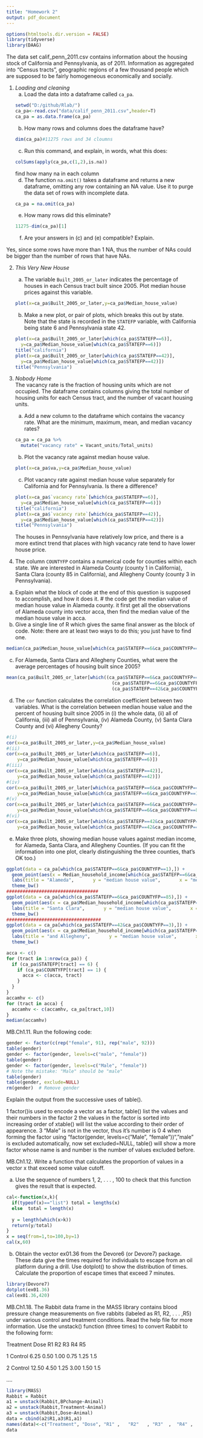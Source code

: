 ```yaml
---
title: "Homework 2"
output: pdf_document
---
```

```r
options(htmltools.dir.version = FALSE)
library(tidyverse)
library(DAAG)
```

The data set calif_penn_2011.csv contains information about the housing stock of California and Pennsylvania, as of 2011.  Information as aggregated into "Census tracts", geographic regions of a few thousand people which are supposed to be fairly homogeneous economically and socially.

1. _Loading and cleaning_
    a. Load the data into a dataframe called `ca_pa`.
```r
setwd("D:/github/Rlab/")
ca_pa<-read.csv("data/calif_penn_2011.csv",header=T)
ca_pa = as.data.frame(ca_pa)
```
    b. How many rows and columns does the dataframe have?
```r
dim(ca_pa)#11275 rows and 34 cloumns
```    
    c. Run this command, and explain, in words, what this does:
```r
colSums(apply(ca_pa,c(1,2),is.na))
```  
find how many na in each column
    d. The function `na.omit()` takes a dataframe and returns a new dataframe, omitting any row containing an NA value.  Use it to purge the data set of rows with incomplete data.
```r
ca_pa = na.omit(ca_pa)
```  
    e. How many rows did this eliminate?
```r
11275-dim(ca_pa)[1]
```  
    f. Are your answers in (c) and (e) compatible? Explain.
    
Yes, since some rows have more than 1 NA, thus the number of NAs could be bigger than the number of rows that have NAs.

2. _This Very New House_  
    a. The variable `Built_2005_or_later` indicates the percentage of houses in each Census tract built since 2005.  Plot median house prices against this variable.
```r
plot(x=ca_pa$Built_2005_or_later,y=ca_pa$Median_house_value)
```  
    b. Make a new plot, or pair of plots, which breaks this out by state.  Note that the state is recorded in the `STATEFP` variable, with California being state 6 and Pennsylvania state 42.
```r
plot(x=ca_pa$Built_2005_or_later[which(ca_pa$STATEFP==6)],
     y=ca_pa$Median_house_value[which(ca_pa$STATEFP==6)])
title("california")
plot(x=ca_pa$Built_2005_or_later[which(ca_pa$STATEFP==42)],
     y=ca_pa$Median_house_value[which(ca_pa$STATEFP==42)])
title("Pennsylvania")
```  
3. _Nobody Home_  
The vacancy rate is the fraction of housing units which are not occupied.  The dataframe contains columns giving the total number of housing units for each Census tract, and the number of vacant housing units.  
    a. Add a new column to the dataframe which contains the vacancy rate.  What are the minimum, maximum, mean, and median vacancy rates?
```r
ca_pa = ca_pa %>% 
  mutate("vacancy rate" = Vacant_units/Total_units)
```  
    b. Plot the vacancy rate against median house value.
```r
plot(x=ca_pa$va,y=ca_pa$Median_house_value)
```  
    c. Plot vacancy rate against median house value separately for California and for Pennsylvania.  Is there a difference?
```r
plot(x=ca_pa$`vacancy rate`[which(ca_pa$STATEFP==6)],
     y=ca_pa$Median_house_value[which(ca_pa$STATEFP==6)])
title("california")
plot(x=ca_pa$`vacancy rate`[which(ca_pa$STATEFP==42)],
     y=ca_pa$Median_house_value[which(ca_pa$STATEFP==42)])
title("Pennsylvania")
```      
The houses in Pennsylvania have relatively low price, and there is a more extinct trend that places with high vacancy rate tend to have lower house price.


4. The column `COUNTYFP` contains a numerical code for counties within each state.  We are interested in Alameda County (county 1 in California), Santa Clara (county 85 in California), and Allegheny County (county 3 in Pennsylvania).
a. Explain what the block of code at the end of this question is supposed to accomplish, and how it does it.
# the code get the median value of median house value in Alameda county. it first get all the observations of Alameda county into vector acca, then find the median value of the median house value in acca.
b. Give a single line of R which gives the same final answer as the block of code.  Note: there are at least two ways to do this; you just have to find one.
```r
median(ca_pa$Median_house_value[which(ca_pa$STATEFP==6&ca_pa$COUNTYFP==1)])
```
c. For Alameda, Santa Clara and Allegheny Counties, what were the average percentages of housing built since 2005?
```r
mean(ca_pa$Built_2005_or_later[which((ca_pa$STATEFP==6&ca_pa$COUNTYFP==1)|
                                       (ca_pa$STATEFP==6&ca_pa$COUNTYFP==85)|
                                       (ca_pa$STATEFP==42&ca_pa$COUNTYFP==3))])
```
d. The `cor` function calculates the correlation coefficient between two variables.  What is the correlation between median house value and the percent of housing built since 2005 in (i) the whole data, (ii) all of California, (iii) all of Pennsylvania, (iv) Alameda County, (v) Santa Clara County and (vi) Allegheny County?
```r
#(i) 
cor(x=ca_pa$Built_2005_or_later,y=ca_pa$Median_house_value)
#(ii)
cor(x=ca_pa$Built_2005_or_later[which(ca_pa$STATEFP==6)],
    y=ca_pa$Median_house_value[which(ca_pa$STATEFP==6)])
#(iii)
cor(x=ca_pa$Built_2005_or_later[which(ca_pa$STATEFP==42)],
    y=ca_pa$Median_house_value[which(ca_pa$STATEFP==42)])
#(iv)
cor(x=ca_pa$Built_2005_or_later[which(ca_pa$STATEFP==6&ca_pa$COUNTYFP==1)],
    y=ca_pa$Median_house_value[which(ca_pa$STATEFP==6&ca_pa$COUNTYFP==1)])
#(v)
cor(x=ca_pa$Built_2005_or_later[which(ca_pa$STATEFP==6&ca_pa$COUNTYFP==85)],
    y=ca_pa$Median_house_value[which(ca_pa$STATEFP==6&ca_pa$COUNTYFP==85)])
#(vi)
cor(x=ca_pa$Built_2005_or_later[which(ca_pa$STATEFP==42&ca_pa$COUNTYFP==3)],
    y=ca_pa$Median_house_value[which(ca_pa$STATEFP==42&ca_pa$COUNTYFP==3)])
```

e. Make three plots, showing median house values against median income, for Alameda, Santa Clara, and Allegheny Counties.  (If you can fit the information into one plot, clearly distinguishing the three counties, that's OK too.)
```r
ggplot(data = ca_pa[which(ca_pa$STATEFP==6&ca_pa$COUNTYFP==1),]) +  
  geom_point(aes(x = Median_household_income[which(ca_pa$STATEFP==6&ca_pa$COUNTYFP==1)], y = Median_house_value[which(ca_pa$STATEFP==6&ca_pa$COUNTYFP==1)])) + 
  labs(title = "Alameda",       y = "median house value",       x = "median income") +
  theme_bw()
##################################
ggplot(data = ca_pa[which(ca_pa$STATEFP==6&ca_pa$COUNTYFP==85),]) +  
  geom_point(aes(x = ca_pa$Median_household_income[which(ca_pa$STATEFP==6&ca_pa$COUNTYFP==85)], y = ca_pa$Median_house_value[which(ca_pa$STATEFP==6&ca_pa$COUNTYFP==85)])) + 
  labs(title = "Santa Clara",       y = "median house value",       x = "median income") +
  theme_bw()
###################################
ggplot(data = ca_pa[which(ca_pa$STATEFP==42&ca_pa$COUNTYFP==3),]) +  
  geom_point(aes(x = ca_pa$Median_household_income[which(ca_pa$STATEFP==42&ca_pa$COUNTYFP==3)], y = ca_pa$Median_house_value[which(ca_pa$STATEFP==42&ca_pa$COUNTYFP==3)])) + 
  labs(title = "and Allegheny",       y = "median house value",       x = "median income") +
  theme_bw()
```

```r
acca <- c()
for (tract in 1:nrow(ca_pa)) {
  if (ca_pa$STATEFP[tract] == 6) {
    if (ca_pa$COUNTYFP[tract] == 1) {
      acca <- c(acca, tract)
    }
  }
}
accamhv <- c()
for (tract in acca) {
  accamhv <- c(accamhv, ca_pa[tract,10])
}
median(accamhv)
```

MB.Ch1.11. Run the following code:
```r
gender <- factor(c(rep("female", 91), rep("male", 92)))
table(gender)
gender <- factor(gender, levels=c("male", "female"))
table(gender)
gender <- factor(gender, levels=c("Male", "female"))
# Note the mistake: "Male" should be "male"
table(gender)
table(gender, exclude=NULL)
rm(gender)  # Remove gender
```
Explain the output from the successive uses of table().

1 factor()is used to encode a vector as a factor, table() list the values and their numbers in the factor
2 the values in the factor is	sorted into increasing order of xtable() will list the value according to their order of appearence.
3 "Male" is not in the vector, thus it's number is 0
4 when forming the factor using "factor(gender, levels=c("Male", "female"))", "male" is excluded automatically, now set excluded=NULL, table() will show a more factor whose name is <NA> and number is the number of values excluded before.
     
MB.Ch1.12. Write a function that calculates the proportion of values in a vector x that exceed some value cutoff.

(a) Use the sequence of numbers 1, 2, . . . , 100 to check that this function gives the result that is expected.
```r
cal<-function(x,k){
  if(typeof(x)=="list") total = lengths(x)
  else  total = length(x)
  
  y = length(which(x>k))
  return(y/total)
}
x = seq(from=1,to=100,by=1)
cal(x,60)
```

(b) Obtain the vector ex01.36 from the Devore6 (or Devore7) package. These data give the times required for individuals to escape from an oil platform during a drill. Use dotplot() to show the distribution of times. Calculate the proportion of escape times that exceed 7 minutes.
```r
library(Devore7)
dotplot(ex01.36)
cal(ex01.36,420)
```

MB.Ch1.18. The Rabbit data frame in the MASS library contains blood pressure change measurements on five rabbits (labeled as R1, R2, . . . ,R5) under various control and treatment conditions. Read the help file for more information. Use the unstack() function (three times) to convert Rabbit to the following form:

Treatment Dose   R1   R2   R3   R4   R5 

1 Control 6.25  0.50 1.00 0.75 1.25 1.5 

2 Control 12.50 4.50 1.25 3.00 1.50 1.5 

....
```r
library(MASS)
Rabbit = Rabbit
a1 = unstack(Rabbit,BPchange~Animal)
a2 = unstack(Rabbit,Treatment~Animal)
a3 = unstack(Rabbit,Dose~Animal)
data = cbind(a2$R1,a3$R1,a1)
names(data)<-c("Treatment", "Dose", "R1" ,   "R2"   , "R3"  ,  "R4" ,   "R5" )
data
```

